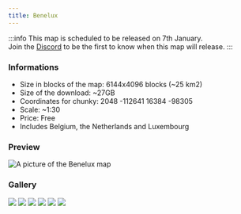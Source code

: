 ---
title: Benelux
---

:::info
This map is scheduled to be released on 7th January.  
Join the <a href="https://download.earthmaker.world">Discord</a> to be the first to know when this map will release.
:::

### Informations
* Size in blocks of the map: 6144x4096 blocks (~25 km2)
* Size of the download: ~27GB
* Coordinates for chunky: 2048 -112641 16384 -98305 
* Scale: ~1:30
* Price: Free
* Includes Belgium, the Netherlands and Luxembourg

### Preview
<img src="/img/maps/previews/europe/benelux.webp" alt="A picture of the Benelux map"></img>   

### Gallery
<Slider dots arrows={false} infinite slidesToShow={1} slidesToScroll={1} pauseOnHover speed={500} autoplay autoplaySpeed={3000}>
    <img src="/img/maps/gallery/europe/benelux/0.webp"></img>
    <img src="/img/maps/gallery/europe/benelux/1.webp"></img>
    <img src="/img/maps/gallery/europe/benelux/2.webp"></img>
    <img src="/img/maps/gallery/europe/benelux/3.webp"></img>
    <img src="/img/maps/gallery/europe/benelux/4.webp"></img>
    <img src="/img/maps/gallery/europe/benelux/5.webp"></img>

</Slider>